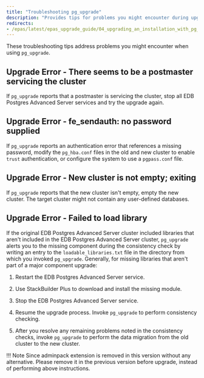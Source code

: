 ```yaml
---
title: "Troubleshooting pg_upgrade"
description: "Provides tips for problems you might encounter during upgrade"
redirects:
- /epas/latest/epas_upgrade_guide/04_upgrading_an_installation_with_pg_upgrade/05_pg_upgrade_troubleshooting/
---
```


These troubleshooting tips address problems you might encounter when using `pg_upgrade`.

## Upgrade Error - There seems to be a postmaster servicing the cluster

If `pg_upgrade` reports that a postmaster is servicing the cluster, stop all EDB Postgres Advanced Server services and try the upgrade again.

## Upgrade Error - fe_sendauth: no password supplied

If `pg_upgrade` reports an authentication error that references a missing password, modify the `pg_hba.conf` files in the old and new cluster to enable `trust` authentication, or configure the system to use a `pgpass.conf` file.

## Upgrade Error - New cluster is not empty; exiting

If `pg_upgrade` reports that the new cluster isn't empty, empty the new cluster. The target cluster might not contain any user-defined databases.

## Upgrade Error - Failed to load library

If the original EDB Postgres Advanced Server cluster included libraries that aren't included in the EDB Postgres Advanced Server cluster, `pg_upgrade` alerts you to the missing component during the consistency check by writing an entry to the `loadable_libraries.txt` file in the directory from which you invoked `pg_upgrade`. Generally, for missing libraries that aren't part of a major component upgrade:

1.  Restart the EDB Postgres Advanced Server service.

2.  Use StackBuilder Plus to download and install the missing module. 

3.  Stop the EDB Postgres Advanced Server service.

4.  Resume the upgrade process. Invoke `pg_upgrade` to perform consistency checking.

4.  After you resolve any remaining problems noted in the consistency checks, invoke `pg_upgrade` to perform the data migration from the old cluster to the new cluster.

!!! Note
    Since adminpack extension is removed in this version without any alternative. Please remove it in the previous version before upgrade, instead of performing above instructions.
